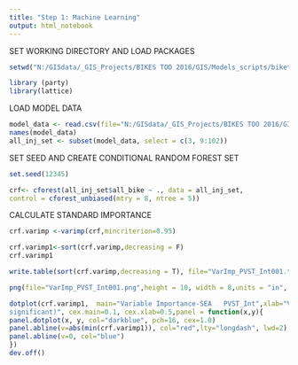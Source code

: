 ```yaml
---
title: "Step 1: Machine Learning"
output: html_notebook
---
```


SET WORKING DIRECTORY AND LOAD PACKAGES

```r
setwd("N:/GISdata/_GIS_Projects/BIKES TOO 2016/GIS/Models_scripts/biketoo")

library (party)
library(lattice)
```

LOAD MODEL DATA

```r
model_data <- read.csv(file="N:/GISdata/_GIS_Projects/BIKES TOO 2016/GIS/Project_data/Final/biketoo_master_analysis_table.csv", header=TRUE, sep=",")
names(model_data)
all_inj_set <- subset(model_data, select = c(3, 9:102))
```

SET SEED AND CREATE CONDITIONAL RANDOM FOREST SET

```r
set.seed(12345)

crf<- cforest(all_inj_set$all_bike ~ ., data = all_inj_set,
control = cforest_unbiased(mtry = 8, ntree = 5))
```

CALCULATE STANDARD IMPORTANCE

```r
crf.varimp <-varimp(crf,mincriterion=0.95)

crf.varimp1<-sort(crf.varimp,decreasing = F)
crf.varimp1

write.table(sort(crf.varimp,decreasing = T), file="VarImp_PVST_Int001.txt")

png(file="VarImp_PVST_Int001.png",height = 10, width = 8,units = "in",  res = 500 );

dotplot(crf.varimp1,  main="Variable Importance-SEA   PVST_Int",xlab="Variable Importance by cforest (predictors to right of dashed vertical line are
significant)", cex.main=0.1, cex.xlab=0.5,panel = function(x,y){
panel.dotplot(x, y, col="darkblue", pch=16, cex=1.0)
panel.abline(v=abs(min(crf.varimp1)), col="red",lty="longdash", lwd=2)
panel.abline(v=0, col="blue")
})
dev.off()
```

